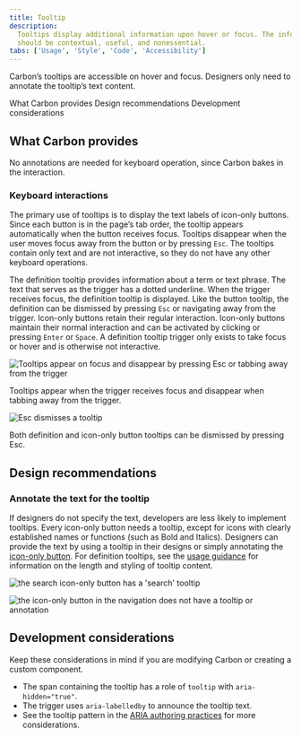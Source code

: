 ```yaml
---
title: Tooltip
description:
  Tooltips display additional information upon hover or focus. The information
  should be contextual, useful, and nonessential.
tabs: ['Usage', 'Style', 'Code', 'Accessibility']
---
```


<PageDescription>

Carbon’s tooltips are accessible on hover and focus. Designers only need to
annotate the tooltip’s text content.

</PageDescription>

<AnchorLinks>

<AnchorLink>What Carbon provides</AnchorLink>
<AnchorLink>Design recommendations</AnchorLink>
<AnchorLink>Development considerations</AnchorLink>

</AnchorLinks>

## What Carbon provides

No annotations are needed for keyboard operation, since Carbon bakes in the
interaction.

### Keyboard interactions

The primary use of tooltips is to display the text labels of icon-only buttons.
Since each button is in the page’s tab order, the tooltip appears automatically
when the button receives focus. Tooltips disappear when the user moves focus
away from the button or by pressing `Esc`. The tooltips contain only text and
are not interactive, so they do not have any other keyboard operations.

The definition tooltip provides information about a term or text phrase. The
text that serves as the trigger has a dotted underline. When the trigger
receives focus, the definition tooltip is displayed. Like the button tooltip,
the definition can be dismissed by pressing `Esc` or navigating away from the
trigger. Icon-only buttons retain their regular interaction. Icon-only buttons
maintain their normal interaction and can be activated by clicking or pressing
`Enter` or `Space`. A definition tooltip trigger only exists to take focus or
hover and is otherwise not interactive.

<Row>
<Column colLg={8}>

![Tooltips appear on focus and disappear by pressing Esc or tabbing away from the trigger](images/tooltip-accessibility-tab-1.png)

<Caption>

Tooltips appear when the trigger receives focus and disappear when tabbing away
from the trigger.

</Caption>

</Column>
</Row>


<Row>
<Column colLg={8}>

![Esc dismisses a tooltip](images/tooltip-accessibility-tab-2.png)

<Caption>
  Both definition and icon-only button tooltips can be dismissed by pressing
  Esc.
</Caption>

</Column>
</Row>

## Design recommendations

### Annotate the text for the tooltip

If designers do not specify the text, developers are less likely to implement
tooltips. Every icon-only button needs a tooltip, except for icons with clearly
established names or functions (such as Bold and Italics). Designers can provide
the text by using a tooltip in their designs or simply annotating the
[icon-only button](https://carbondesignsystem.com/components/button/accessibility#labeling).
For definition tooltips, see the
[usage guidance](https://carbondesignsystem.com/components/tooltip/usage) for
information on the length and styling of tooltip content.

<DoDontRow>
  <DoDont type="do" caption=" Do specify the text that will appear in the tooltip.">

![the search icon-only button has a 'search' tooltip](images/tooltip-accessibility-tab-3-do.png)

  </DoDont>

  <DoDont type="dont" caption="Do not use icon-only buttons with no tooltip or name annotated.">

![the icon-only button in the navigation does not have a tooltip or annotation](images/tooltip-accessibility-tab-3-dont.png)

  </DoDont>
</DoDontRow>

## Development considerations

Keep these considerations in mind if you are modifying Carbon or creating a
custom component.

- The span containing the tooltip has a role of `tooltip` with
  `aria-hidden="true"`.
- The trigger uses `aria-labelledby` to announce the tooltip text.
- See the tooltip pattern in the
  [ARIA authoring practices](https://w3c.github.io/aria-practices/#tooltip) for
  more considerations.

